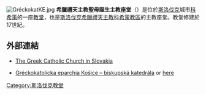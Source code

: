 {{Unreferenced|time=2020-06-19}}
{{coord|48|43|14|N|21|15|10|E|type:landmark_source:kolossus-frwiki|display=title}}
[[Image:GréckokatKE.jpg|thumb]]
'''希臘禮天主教聖母誕生主教座堂'''（{{lang-sk|Gréckokatolícky katedrálny chrám Narodenia presvätej Bohorodičky}}）是位於[[斯洛伐克|斯洛伐克]]城市[[科希策|科希策]]的一座[[教堂|教堂]]，也是[[斯洛伐克希臘禮天主教科希策教區|斯洛伐克希臘禮天主教科希策教區]]的主教座堂。教堂修建於17世紀。
== 外部連結 ==
* [http://www.grkat.nfo.sk/eng/index.html The Greek Catholic Church in Slovakia] {{Wayback|url=http://www.grkat.nfo.sk/eng/index.html |date=20201119031215 }}
* {{sk icon}} [https://web.archive.org/web/20140812223352/http://www.grkatke.sk/page1.php?strankaid=katedrala Gréckokatolícka eparchia Košice – biskupská katedrála] or [http://www.exarchat.rcc.sk/2katedrala.htm here] {{Wayback|url=http://www.exarchat.rcc.sk/2katedrala.htm |date=20200128051501 }}
[[Category:斯洛伐克教堂|Category:斯洛伐克教堂]]
